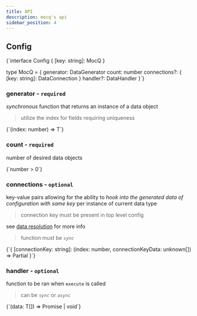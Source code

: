 ```yaml
---
title: API
description: mocq's api
sidebar_position: 4
---
```


## Config


<CodeBlock language="ts">
  {`interface Config {
  [key: string]: MocQ<object>
}

type MocQ<T> = {
  generator: DataGenerator<T>
  count: number
  connections?: {
    [key: string]: DataConnection<T>
  }
  handler?: DataHandler<T>
}`}
</CodeBlock>

### generator - `required`

_synchronous_ function that returns an instance of a data object

> utilize the index for fields requiring uniqueness

<CodeBlock language="ts">
  {`(index: number) => T`}
</CodeBlock>

### count - `required`

number of desired data objects

<CodeBlock language="ts">
  {`number > 0`}
</CodeBlock>

### connections - `optional`

key-value pairs allowing for the ability to _hook into the generated data of configuration with same key_ per instance of current data type

> connection key must be present in top level config

see [data resolution](/docs/#data-resolution) for more info 

> function must be _`sync`_

<CodeBlock language="ts">
{`{ 
  [connectionKey: string]: (index: number, connectionKeyData: unknown[]) => Partial<T>
}`}
</CodeBlock>

### handler - `optional`

function to be ran when `execute` is called

> can be _`sync`_ or _`async`_

<CodeBlock language="ts">
  {`(data: T[]) => Promise<void> | void`}
</CodeBlock>
